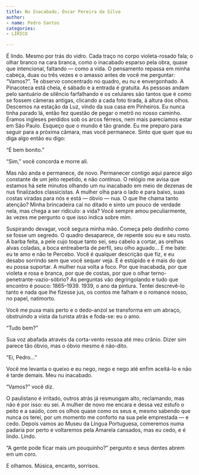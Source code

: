 ```yaml
---
title: Nu Inacabado, Oscar Pereira da Silva
author:
- name: Pedro Santos
categories:
- LÍRICO

---
```


É lindo. Mesmo por trás do vidro. Cada traço no corpo violeta-rosado fala; o olhar branco na cara branca, como o inacabado esparso pela obra, quase que intencional, faltando — como a vida. O pensamento repassa em minha cabeça, duas ou três vezes e o amasso antes de você me perguntar: “Vamos?”. Te observo concentrado no quadro, eu nu e envergonhado. A Pinacoteca está cheia, é sábado e a entrada é gratuita. As pessoas andam pelo santuário de silêncio farfalhando e os celulares são tantos que é como se fossem câmeras antigas, clicando a cada foto tirada, à altura dos olhos. Descemos na estação da Luz, vindo da sua casa em Pinheiros. Eu nunca tinha parado lá, então fez questão de pegar o metrô no nosso caminho. Éramos ingleses perdidos sob os arcos férreos, nem mais parecíamos estar em São Paulo. Esqueço que o mundo é tão grande.
Eu me preparo para seguir para a próxima câmara, mas você permanece.
Sinto que quer que eu diga algo então eu digo:

“É bem bonito.”

“Sim,” você concorda e morre ali.

Mas não anda e permanece, de novo. Permanecer contigo aqui parece algo constante de um jeito repetido, e não contínuo. O relógio me avisa que estamos há sete minutos olhando um nu inacabado em meio de dezenas de nus finalizados classicistas. A mulher olha para o lado e para baixo, suas costas viradas para nós e está — óbvio — nua. O que lhe chama tanto atenção? Minha brincadeira cai no ditado e sinto um pouco de verdade nela, mas chega a ser ridículo: a vida? Você sempre amou peculiarmente, às vezes me pergunto o que isso indica sobre mim.

Suspirando devagar, você segura minha mão. Começa pelo dedinho como se fosse um segredo. O quadro desaparece, de repente sou eu e seu rosto. A barba feita, a pele cujo toque tanto sei, seu cabelo a cortar, as orelhas alvas coladas, a boca entreaberta de perfil, seu olho aguado... E me bate: eu te amo e não te Percebo. Você é qualquer descrição que fiz, e eu desabo sorrindo sem que você sequer veja. E é estúpido e é mais do que eu possa suportar. A mulher nua volta a foco. Por que inacabada, por que violeta e rosa e branca, por que de costas, por que o olhar terno-penetrante-vazio-sóbrio? As perguntas vão degringolando e tudo que encontro é pouco: 1865–1939. 1939, o ano da pintura. Tentei descrevê-lo tanto e nada que lhe fizesse jus, os contos me falham e o romance nosso, no papel, natimorto.

Você me puxa mais perto e o dedo-anzol se transforma em um abraço, obstruindo a vista da turista atrás e foda-se: eu o amo.

“Tudo bem?”

Sua voz abafada através da corta-vento ressoa até meu crânio. Dizer sim parece tão óbvio, mas o óbvio mesmo é não-dito.

“Ei, Pedro...”

Você me levanta o queixo e eu nego, nego e nego até enfim aceitá-lo e não é tarde demais. Meu nu inacabado.

“Vamos?” você diz.

O paulistano é irritado, outros atrás já resmungam alto, reclamando, mas não é por isso: eu sei. A mulher de novo me encara e dessa vez estufo o peito e a saúdo, com os olhos quase como os seus e, mesmo sabendo que nunca os terei, por um momento me conforto na sua pele emprestada — e cedo. Depois vamos ao Museu da Língua Portuguesa, comeremos numa padaria por perto e voltaremos pela Amarela cansados, mas eu cedo, e é lindo. Lindo.

“A gente pode ficar mais um pouquinho?” pergunto e seus dentes abrem em
um coro.

E olhamos. Música, encanto, sorrisos.

